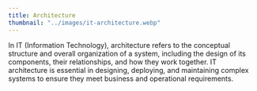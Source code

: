 ```yaml
---
title: Architecture
thumbnail: "../images/it-architecture.webp"
---
```


In IT (Information Technology), architecture refers to the conceptual structure and overall organization of a system,
including the design of its components, their relationships, and how they work together.
IT architecture is essential in designing, deploying, and maintaining complex systems to
ensure they meet business and operational requirements.
